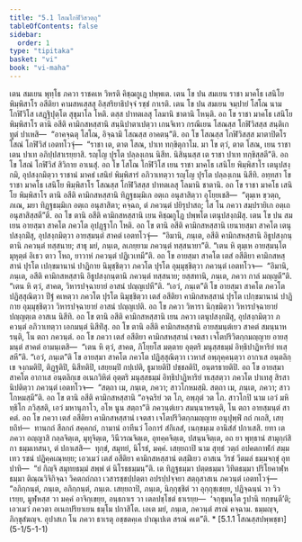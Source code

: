 ```yaml
---
title: "5.1 โสณโกฬิวิสวตฺถุ"
tableOfContents: false
sidebar:
  order: 1
type: "tipitaka"
basket: "vi"
book: "vi-maha"
---
```



<DynamicBreadcrumb />

<Division number="242" book="vi-maha">

<Paragraph number="1127" book="vi-maha">
เตน สมเยน พุทฺโธ ภควา ราชคเห วิหรติ คิชฺฌกูเฏ ปพฺพเต. เตน โข ปน สมเยน ราชา มาคโธ เสนิโย พิมฺพิสาโร อสีติยา คามสหเสฺสสุ อิสฺสริยาธิปจฺจํ รชฺชํ กาเรติ. เตน โข ปน สมเยน จมฺปายํ โสโณ นาม โกฬิวิโส เสฏฺฐิปุตฺโต สุขุมาโล โหติ. ตสฺส ปาทตเลสุ โลมานิ ชาตานิ โหนฺติ. อถ โข ราชา มาคโธ เสนิโย พิมฺพิสาโร ตานิ อสีติ คามิกสหสฺสานิ สนฺนิปาตาเปตฺวา เกนจิเทว กรณีเยน โสณสฺส โกฬิวิสสฺส สนฺติเก ทูตํ ปาเหสิ—  “อาคจฺฉตุ โสโณ, อิจฺฉามิ โสณสฺส อาคตนฺ”ติ. อถ โข โสณสฺส โกฬิวิสสฺส มาตาปิตโร โสณํ โกฬิวิสํ เอตทโวจุํ—  “ราชา เต, ตาต โสณ, ปาเท ทกฺขิตุกาโม. มา โข ตฺวํ, ตาต โสณ, เยน ราชา เตน ปาเท อภิปฺปสาเรยฺยาสิ. รญฺโญ ปุรโต ปลฺลงฺเกน นิสีท. นิสินฺนสฺส เต ราชา ปาเท ทกฺขิสฺสตี”ติ. อถ โข โสณํ โกฬิวิสํ สิวิกาย อาเนสุํ. อถ โข โสโณ โกฬิวิโส เยน ราชา มาคโธ เสนิโย พิมฺพิสาโร เตนุปสงฺกมิ, อุปสงฺกมิตฺวา ราชานํ มาคธํ เสนิยํ พิมฺพิสารํ อภิวาเทตฺวา รญฺโญ ปุรโต ปลฺลงฺเกน นิสีทิ. อทฺทสา โข ราชา มาคโธ เสนิโย พิมฺพิสาโร โสณสฺส โกฬิวิสสฺส ปาทตเลสุ โลมานิ ชาตานิ. อถ โข ราชา มาคโธ เสนิโย พิมฺพิสาโร ตานิ อสีติ คามิกสหสฺสานิ ทิฏฺฐธมฺมิเก อตฺเถ อนุสาสิตฺวา อุโยฺยเชสิ—  “ตุมฺเห ขฺวตฺถ, ภเณ, มยา ทิฏฺฐธมฺมิเก อตฺเถ อนุสาสิตา; คจฺฉถ, ตํ ภควนฺตํ ปยิรุปาสถ; โส โน ภควา สมฺปรายิเก อตฺเถ อนุสาสิสฺสตี”ติ.


</Paragraph>

<Paragraph number="1128" book="vi-maha">
อถ โข ตานิ อสีติ คามิกสหสฺสานิ เยน คิชฺฌกูโฏ ปพฺพโต เตนุปสงฺกมิํสุ. เตน โข ปน สมเยน อายสฺมา สาคโต ภควโต อุปฏฺฐาโก โหติ. อถ โข ตานิ อสีติ คามิกสหสฺสานิ เยนายสฺมา สาคโต เตนุปสงฺกมิํสุ, อุปสงฺกมิตฺวา อายสฺมนฺตํ สาคตํ เอตทโวจุํ—  “อิมานิ, ภนฺเต, อสีติ คามิกสหสฺสานิ อิธูปสงฺกนฺตานิ ภควนฺตํ ทสฺสนาย; สาธุ มยํ, ภนฺเต, ลเภยฺยาม ภควนฺตํ ทสฺสนายา”ติ. “เตน หิ ตุมฺเห อายสฺมนฺโต มุหุตฺตํ อิเธว ตาว โหถ, ยาวาหํ ภควนฺตํ ปฏิเวเทมี”ติ. อถ โข อายสฺมา สาคโต เตสํ อสีติยา คามิกสหสฺสานํ ปุรโต เปกฺขมานานํ ปาฏิกาย นิมุชฺชิตฺวา ภควโต ปุรโต อุมฺมุชฺชิตฺวา ภควนฺตํ เอตทโวจ—  “อิมานิ, ภนฺเต, อสีติ คามิกสหสฺสานิ อิธูปสงฺกนฺตานิ ภควนฺตํ ทสฺสนาย; ยสฺสทานิ, ภนฺเต, ภควา กาลํ มญฺญตี”ติ. “เตน หิ ตฺวํ, สาคต, วิหารปจฺฉายายํ อาสนํ ปญฺญเปหี”ติ. “เอวํ, ภนฺเต”ติ โข อายสฺมา สาคโต ภควโต ปฏิสฺสุณิตฺวา ปีฐํ คเหตฺวา ภควโต ปุรโต นิมุชฺชิตฺวา เตสํ อสีติยา คามิกสหสฺสานํ ปุรโต เปกฺขมานานํ ปาฏิกาย อุมฺมุชฺชิตฺวา วิหารปจฺฉายายํ อาสนํ ปญฺญเปติ. อถ โข ภควา วิหารา นิกฺขมิตฺวา วิหารปจฺฉายายํ ปญฺญตฺเต อาสเน นิสีทิ. อถ โข ตานิ อสีติ คามิกสหสฺสานิ เยน ภควา เตนุปสงฺกมิํสุ, อุปสงฺกมิตฺวา ภควนฺตํ อภิวาเทตฺวา เอกมนฺตํ นิสีทิํสุ. อถ โข ตานิ อสีติ คามิกสหสฺสานิ อายสฺมนฺตํเยว สาคตํ สมนฺนาหรนฺติ, โน ตถา ภควนฺตํ. อถ โข ภควา เตสํ อสีติยา คามิกสหสฺสานํ เจตสา เจโตปริวิตกฺกมญฺญาย อายสฺมนฺตํ สาคตํ อามนฺเตสิ—  “เตน หิ ตฺวํ, สาคต, ภิโยฺยโส มตฺตาย อุตฺตริ มนุสฺสธมฺมํ อิทฺธิปาฏิหาริยํ ทเสฺสหี”ติ. “เอวํ, ภนฺเต”ติ โข อายสฺมา สาคโต ภควโต ปฏิสฺสุณิตฺวา เวหาสํ อพฺภุคฺคนฺตฺวา อากาเส อนฺตลิกฺเข จงฺกมติปิ, ติฏฺฐติปิ, นิสีทติปิ, เสยฺยมฺปิ กปฺเปติ, ธูมายติปิ ปชฺชลติปิ, อนฺตรธายติปิ. อถ โข อายสฺมา สาคโต อากาเส อนฺตลิกฺเข อเนกวิหิตํ อุตฺตริ มนุสฺสธมฺมํ อิทฺธิปาฏิหาริยํ ทเสฺสตฺวา ภควโต ปาเทสุ สิรสา นิปติตฺวา ภควนฺตํ เอตทโวจ—  “สตฺถา เม, ภนฺเต, ภควา; สาวโกหมสฺมิ. สตฺถา เม, ภนฺเต, ภควา; สาวโกหมสฺมี”ติ. อถ โข ตานิ อสีติ คามิกสหสฺสานิ “อจฺฉริยํ วต โภ, อพฺภุตํ วต โภ. สาวโกปิ นาม เอวํ มหิทฺธิโก ภวิสฺสติ, เอวํ มหานุภาโว, อโห นูน สตฺถา”ติ ภควนฺตํเยว สมนฺนาหรนฺติ, โน ตถา อายสฺมนฺตํ สาคตํ.


</Paragraph>

<Paragraph number="1129" book="vi-maha">
อถ โข ภควา เตสํ อสีติยา คามิกสหสฺสานํ เจตสา เจโตปริวิตกฺกมญฺญาย อนุปุพฺพิํ กถํ กเถสิ, เสยฺยถิทํ—  ทานกถํ สีลกถํ สคฺคกถํ, กามานํ อาทีนวํ โอการํ สํกิเลสํ, เนกฺขมฺเม อานิสํสํ ปกาเสสิ. ยทา เต ภควา อญฺญาสิ กลฺลจิตฺเต, มุทุจิตฺเต, วินีวรณจิตฺเต, อุทคฺคจิตฺเต, ปสนฺนจิตฺเต, อถ ยา พุทฺธานํ สามุกฺกํสิกา ธมฺมเทสนา, ตํ ปกาเสสิ—  ทุกฺขํ, สมุทยํ, นิโรธํ, มคฺคํ. เสยฺยถาปิ นาม สุทฺธํ วตฺถํ อปคตกาฬกํ สมฺมเทว รชนํ ปฏิคฺคเณฺหยฺย; เอวเมวํ เตสํ อสีติยา คามิกสหสฺสานํ ตสฺมิํเยว อาสเน วิรชํ วีตมลํ ธมฺมจกฺขุํ อุทปาทิ—  “ยํ กิญฺจิ สมุทยธมฺมํ สพฺพํ ตํ นิโรธธมฺมนฺ”ติ. เต ทิฏฺฐธมฺมา ปตฺตธมฺมา วิทิตธมฺมา ปริโยคาฬฺหธมฺมา ติณฺณวิจิกิจฺฉา วิคตกถํกถา เวสารชฺชปฺปตฺตา อปรปฺปจฺจยา สตฺถุสาสเน ภควนฺตํ เอตทโวจุํ—  “อภิกฺกนฺตํ, ภนฺเต, อภิกฺกนฺตํ, ภนฺเต. เสยฺยถาปิ, ภนฺเต, นิกฺกุชฺชิตํ วา อุกฺกุชฺเชยฺย, ปฏิจฺฉนฺนํ วา วิวเรยฺย, มูฬฺหสฺส วา มคฺคํ อาจิกฺเขยฺย, อนฺธกาเร วา เตลปชฺโชตํ ธาเรยฺย—  ‘จกฺขุมนฺโต รูปานิ ทกฺขนฺตี’ติ; เอวเมวํ ภควตา อเนกปริยาเยน ธมฺโม ปกาสิโต. เอเต มยํ, ภนฺเต, ภควนฺตํ สรณํ คจฺฉาม. ธมฺมญฺจ, ภิกฺขุสํฆญฺจ. อุปาสเก โน ภควา ธาเรตุ อชฺชตคฺเค ปาณุเปเต สรณํ คเต”ติ.

</Paragraph>
</Division>

<TableOfContents book="vi-maha" section="5.1">
* [5.1.1 โสณสฺสปพฺพชฺชา](5-1/5-1-1)
</TableOfContents>